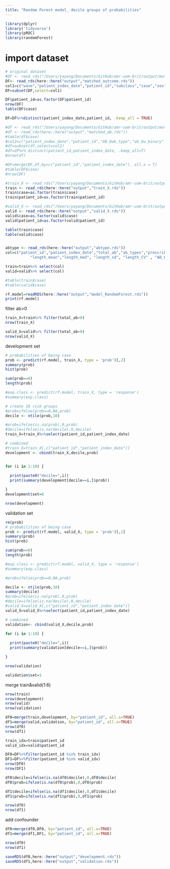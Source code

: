 ```yaml
---
title: "Random Forest model_ decile groups of probabilities"
---
```


```r
library(dplyr)
library('tidyverse')
library(pROC)
library(randomForest)

```

# import dataset
```r
# original dataset
#DF <- read_rds("/Users/yayang/Documents/GitHub/amr-uom-brit/output/matched_outcome.rds")
DF<- read_rds(here::here("output","matched_outcome.rds"))
col1=c("wave","patient_index_date","patient_id","subclass","case","sex","age","age_cat","stp","region","ethnicity_6","bmi","bmi_cat","CCI","Charlson","smoking_cat_3","imd","care_home","covrx_ever","flu_vaccine","care_home_type","hospital_counts")
DF=subset(DF,select=col1)

DF$patient_id=as.factor(DF$patient_id)
nrow(DF)
table(DF$case)

DF=DF%>%distinct(patient_index_date,patient_id, .keep_all = TRUE)

#df <- read_rds("/Users/yayang/Documents/GitHub/amr-uom-brit/output/matched_ab.rds")
#df <- read_rds(here::here("output","matched_ab.rds"))
#table(df$case)
#col2=c("patient_index_date","patient_id","AB_6wk_type","ab_6w_binary" , "AB_6wk")
#df=subset(df,select=col2)
#df=df%>% distinct(patient_id,patient_index_date, .keep_all=T)
#nrow(df)

#DF=merge(DF,df,by=c("patient_id","patient_index_date"), all.x = T)
#table(DF$case)
#nrow(DF)
```


```r
#train_X <- read_rds("/Users/yayang/Documents/GitHub/amr-uom-brit/output/train_X.rds")
train <- read_rds(here::here("output","train_X.rds"))
train$case=as.factor(train$case)
train$patient_id=as.factor(train$patient_id)

#valid_X <- read_rds("/Users/yayang/Documents/GitHub/amr-uom-brit/output/valid_X.rds")
valid <- read_rds(here::here("output","valid_X.rds"))
valid$case=as.factor(valid$case)
valid$patient_id=as.factor(valid$patient_id)

table(train$case)
table(valid$case)


abtype <- read_rds(here::here("output","abtype.rds"))
col=c("patient_id","patient_index_date","total_ab","ab_types","prescribe_times","exposure_period","recent_ab_days", "broad_prop","interval_med" ,"interval_mean","interval_sd","interval_CV",
           "length_mean","length_med", "length_sd", "length_CV" , "AB_6wk",abtype)

train=train%>% select(col)
valid=valid%>% select(col)

#table(train$case)
#table(valid$case)

rf.model=readRDS(here::here("output","model_RandomForest.rds"))
print(rf.model)
```

filter ab>0
```r

train_X=train%>% filter(total_ab>0)
nrow(train_X)

valid_X=valid%>% filter(total_ab>0)
nrow(valid_X)

```


development set
```r
# probabilities of being case
prob <- predict(rf.model, train_X, type = 'prob')[,2]
summary(prob)
hist(prob)

sum(prob==0)
length(prob)

#exp.class <- predict(rf.model, train_X, type = 'response')
#summary(exp.class)

# create 10 risk groups
#prob=ifelse(prob==0,NA,prob)
decile <- ntile(prob,10)

#prob=ifelse(is.na(prob),0,prob)
#decile=ifelse(is.na(decile),0,decile)
train_X=train_X%>%select(patient_id,patient_index_date)

# combined
#train_X=train_X[,c("patient_id","patient_index_date")]
development <- cbind(train_X,decile,prob)


for (i in 1:10) {
  
  print(paste0("decile=",i))
  print(summary(development[decile==i,]$prob))

}
development$set=0

nrow(development)
```

validation set
```r
rm(prob)
# probabilities of being case
prob <- predict(rf.model, valid_X, type = 'prob')[,2]
summary(prob)
hist(prob)

sum(prob==0)
length(prob)

#exp.class <- predict(rf.model, valid_X, type = 'response')
#summary(exp.class)

#prob=ifelse(prob==0,NA,prob)

decile <- ntile(prob,10)
summary(decile)
#prob=ifelse(is.na(prob),0,prob)
#decile=ifelse(is.na(decile),0,decile)
#valid_X=valid_X[,c("patient_id","patient_index_date")]
valid_X=valid_X%>%select(patient_id,patient_index_date)

# combined
validation<- cbind(valid_X,decile,prob)

for (i in 1:10) {
  
  print(paste0("decile=",i))
  print(summary(validation[decile==i,]$prob))

}

nrow(validation)

validation$set=1
```


merge train&valid(1:6)
```r
nrow(train)
nrow(development)
nrow(valid)
nrow(validation)

df0=merge(train,development, by="patient_id", all.x=TRUE)
df1=merge(valid,validation, by="patient_id", all.x=TRUE)
nrow(df0)
nrow(df1)
```



```r

train_idx=train$patient_id
valid_idx=valid$patient_id

DF0=DF%>%filter(patient_id %in% train_idx)
DF1=DF%>%filter(patient_id %in% valid_idx)
nrow(DF0)
nrow(DF1)


```







```r

df0$decile=ifelse(is.na(df0$decile),0,df0$decile)
df0$prob=ifelse(is.na(df0$prob),0,df0$prob)

df1$decile=ifelse(is.na(df1$decile),0,df1$decile)
df1$prob=ifelse(is.na(df1$prob),0,df1$prob)

nrow(df0)
nrow(df1)
```



add confounder
```r
df0=merge(df0,DF0, by="patient_id", all.x=TRUE)
df1=merge(df1,DF1, by="patient_id", all.x=TRUE)

nrow(df0)
nrow(df1)
```


```r

saveRDS(df0,here::here("output","development.rds"))
saveRDS(df1,here::here("output","validation.rds"))

```
